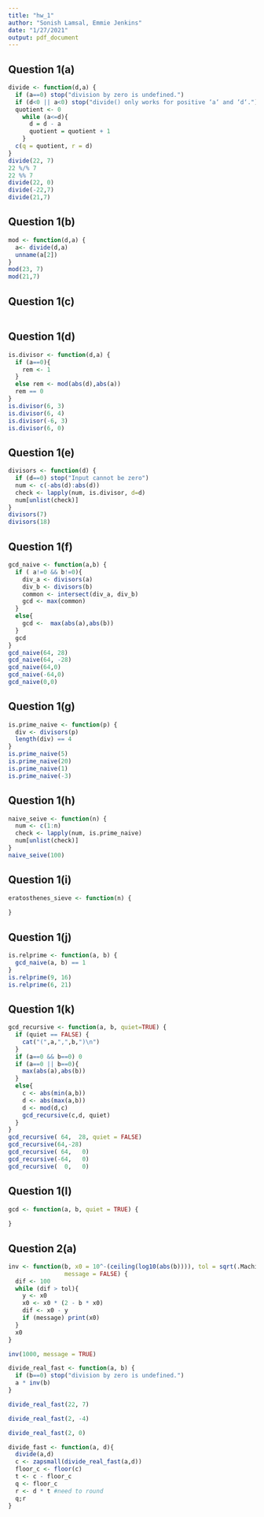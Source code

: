 ```yaml
---
title: "hw_1"
author: "Sonish Lamsal, Emmie Jenkins"
date: "1/27/2021"
output: pdf_document
---
```

## Question 1(a)
```r
divide <- function(d,a) {
  if (a==0) stop("division by zero is undefined.")
  if (d<0 || a<0) stop("divide() only works for positive ‘a‘ and ‘d‘.")
  quotient <- 0
    while (a<=d){
      d = d - a
      quotient = quotient + 1
    }
  c(q = quotient, r = d)
}  
divide(22, 7)
22 %/% 7
22 %% 7
divide(22, 0)
divide(-22,7)
divide(21,7)
```

## Question 1(b)
```r
mod <- function(d,a) {
  a<- divide(d,a)
  unname(a[2])
}
mod(23, 7)
mod(21,7)
```

## Question 1(c)
```r

```

## Question 1(d)
```r
is.divisor <- function(d,a) {
  if (a==0){
    rem <- 1
  }
  else rem <- mod(abs(d),abs(a))
  rem == 0
}
is.divisor(6, 3)
is.divisor(6, 4)
is.divisor(-6, 3)
is.divisor(6, 0)
```

## Question 1(e)
```r
divisors <- function(d) {
  if (d==0) stop("Input cannot be zero")
  num <- c(-abs(d):abs(d))
  check <- lapply(num, is.divisor, d=d)
  num[unlist(check)]
}
divisors(7)
divisors(18)
```

## Question 1(f)
```r
gcd_naive <- function(a,b) {
  if ( a!=0 && b!=0){
    div_a <- divisors(a)
    div_b <- divisors(b)
    common <- intersect(div_a, div_b)
    gcd <- max(common)
  }
  else{
    gcd <-  max(abs(a),abs(b))
  }
  gcd
}
gcd_naive(64, 28)
gcd_naive(64, -28)
gcd_naive(64,0)
gcd_naive(-64,0)
gcd_naive(0,0)
```

## Question 1(g)
```r
is.prime_naive <- function(p) {
  div <- divisors(p)
  length(div) == 4
}
is.prime_naive(5)
is.prime_naive(20)
is.prime_naive(1)
is.prime_naive(-3)
```

## Question 1(h)
```r
naive_seive <- function(n) {
  num <- c(1:n)
  check <- lapply(num, is.prime_naive)
  num[unlist(check)]
}
naive_seive(100)
```

## Question 1(i)
```r
eratosthenes_sieve <- function(n) {
  
}
```

## Question 1(j)
```r
is.relprime <- function(a, b) {
  gcd_naive(a, b) == 1
}
is.relprime(9, 16)
is.relprime(6, 21)
```

## Question 1(k)
```r
gcd_recursive <- function(a, b, quiet=TRUE) {
  if (quiet == FALSE) {
    cat("(",a,",",b,")\n")
  }
  if (a==0 && b==0) 0
  if (a==0 || b==0){
    max(abs(a),abs(b))
  }
  else{
    c <- abs(min(a,b))
    d <- abs(max(a,b))
    d <- mod(d,c)
    gcd_recursive(c,d, quiet)
  }
}
gcd_recursive( 64,  28, quiet = FALSE)
gcd_recursive(64,-28)
gcd_recursive( 64,   0)
gcd_recursive(-64,   0)
gcd_recursive(  0,   0)
```

## Question 1(l)
```r
gcd <- function(a, b, quiet = TRUE) {
  
}
```

## Question 2(a)

```r

inv <- function(b, x0 = 10^-(ceiling(log10(abs(b)))), tol = sqrt(.Machine$double.eps), 
                message = FALSE) {
  dif <- 100
  while (dif > tol){
    y <- x0
    x0 <- x0 * (2 - b * x0) 
    dif <- x0 - y
    if (message) print(x0)
  }
  x0
}

inv(1000, message = TRUE)

```

```r
divide_real_fast <- function(a, b) {
  if (b==0) stop("division by zero is undefined.")
  a * inv(b)
}

divide_real_fast(22, 7)

divide_real_fast(2, -4)

divide_real_fast(2, 0)
```

```r
divide_fast <- function(a, d){
  divide(a,d)
  c <- zapsmall(divide_real_fast(a,d))
  floor_c <- floor(c)
  t <- c - floor_c
  q <- floor_c 
  r <- d * t #need to round
  q;r
}


```